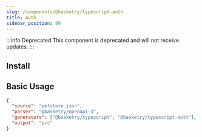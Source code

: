 ```yaml
---
slug: /components/@basketry/typescript-auth
title: Auth
sidebar_position: 99
---
```



<Contribute repo="typescript-auth" />

:::info Deprecated
This component is deprecated and will not receive updates.
:::

## Install

<Install package="@basketry/typescript-auth" />

## Basic Usage

```json title="basketry.config.json"
{
  "source": "petstore.json",
  "parser": "@basketry/openapi-3",
  "generators": ["@basketry/typescript", "@basketry/typescript-auth"],
  "output": "src"
}
```
